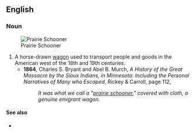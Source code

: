 ==English==

===Noun===
{{en-noun}}[[File:Prairie Schooner (PSF).png|thumb|Prairie Schooner]]

# A horse-drawn [[wagon]] used to transport people and goods in the American west of the 18th and 19th centuries.
#* '''1864''', Charles S. Bryant and Abel B. Murch, ''A History of the Great Massacre by the Sioux Indians, in Minnesota: Including the Personal Narratives of Many who Escaped'', Rickey & Carroll, page 112,
#*: ''It was what we call a "[[prairie schooner]]," covered with cloth, a genuine emigrant wagon.''

====See also====
* {{l|en|Conestoga wagon}}